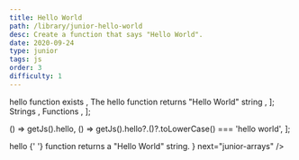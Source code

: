 ```yaml
---
title: Hello World
path: /library/junior-hello-world
desc: Create a function that says "Hello World".
date: 2020-09-24
type: junior
tags: js
order: 3
difficulty: 1
---
```



  <Text size="small" color="#FAFAFA">
    hello function exists
  </Text>,
  <Text size="small" color="#FAFAFA">
    The hello function returns "Hello World" string
  </Text>,
];

  <Link
    size="small"
    href="https://www.w3schools.com/jsref/jsref_obj_string.asp"
  >
    Strings
  </Link>,
  <Link size="small" href="https://www.w3schools.com/js/js_functions.asp">
    Functions
  </Link>,
];

  () => getJs().hello,
  () => getJs().hello?.()?.toLowerCase() === 'hello world',
];

<Post>
  <CodeEditor
    tasks={tasksListData}
    help={helpListData}
    tabs={tabs}
    tests={tests}
    result={
      <>
        <Text size="preNormal" code>
          hello
        </Text>{' '}
        function returns a "Hello World" string.
      </>
    }
    next="junior-arrays"
  />
</Post>
